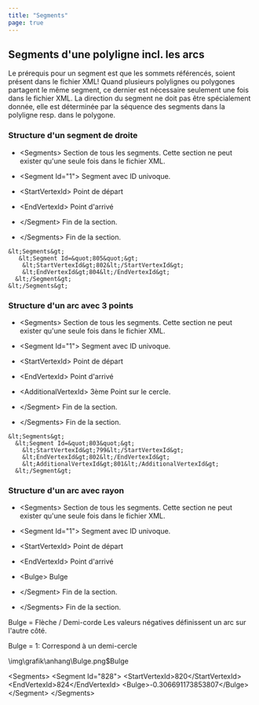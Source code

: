 ```yaml
---
title: "Segments"
page: true
---
```

## Segments d&#39;une polyligne incl. les arcs

<Warning>
Le pr&#233;requis pour un segment est que les sommets r&#233;f&#233;renc&#233;s, soient pr&#233;sent dans le fichier XML!
</Warning>


<Success>
Quand plusieurs polylignes ou polygones partagent le m&#234;me segment, ce dernier est n&#233;cessaire seulement une fois dans le fichier XML. La direction du segment ne doit pas &#234;tre sp&#233;cialement donn&#233;e, elle est d&#233;termin&#233;e par la s&#233;quence des segments dans la polyligne resp. dans le polygone.
</Success>


###  Structure d&#39;un segment de droite

- <Bold> &lt;Segments&gt; </Bold>  Section de tous les segments. Cette section ne peut exister qu&#39;une seule fois dans le fichier XML.

- <Bold> &lt;Segment Id=&quot;1&quot;&gt; </Bold>  Segment avec ID univoque.

- <Bold> &lt;StartVertexId&gt; </Bold>  Point de d&#233;part

- <Bold> &lt;EndVertexId&gt; </Bold>  Point d&#39;arriv&#233;



- <Bold> &lt;/Segment&gt; </Bold>  Fin de la section.



- <Bold>  &lt;/Segments&gt; </Bold>  Fin de la section.




<Info>

    &lt;Segments&gt;
       &lt;Segment Id=&quot;805&quot;&gt;
        &lt;StartVertexId&gt;802&lt;/StartVertexId&gt;
        &lt;EndVertexId&gt;804&lt;/EndVertexId&gt;
      &lt;/Segment&gt;
    &lt;/Segments&gt;
</Info>


###  Structure d&#39;un arc avec 3 points

- <Bold> &lt;Segments&gt; </Bold>  Section de tous les segments. Cette section ne peut exister qu&#39;une seule fois dans le fichier XML.

- <Bold> &lt;Segment Id=&quot;1&quot;&gt; </Bold>  Segment avec ID univoque.

- <Bold> &lt;StartVertexId&gt; </Bold>  Point de d&#233;part

- <Bold> &lt;EndVertexId&gt; </Bold>  Point d&#39;arriv&#233;

- <Bold> &lt;AdditionalVertexId&gt; </Bold>  3&#232;me Point sur le cercle.



- <Bold> &lt;/Segment&gt; </Bold>  Fin de la section.



- <Bold>  &lt;/Segments&gt; </Bold>  Fin de la section.




<Info>

    &lt;Segments&gt;
      &lt;Segment Id=&quot;803&quot;&gt;
        &lt;StartVertexId&gt;799&lt;/StartVertexId&gt;
        &lt;EndVertexId&gt;802&lt;/EndVertexId&gt;
        &lt;AdditionalVertexId&gt;801&lt;/AdditionalVertexId&gt;
      &lt;/Segment&gt;
</Info>
 

###  Structure d&#39;un arc avec rayon

- <Bold> &lt;Segments&gt; </Bold>  Section de tous les segments. Cette section ne peut exister qu&#39;une seule fois dans le fichier XML.

- <Bold> &lt;Segment Id=&quot;1&quot;&gt; </Bold>  Segment avec ID univoque.

- <Bold> &lt;StartVertexId&gt; </Bold>  Point de d&#233;part

- <Bold> &lt;EndVertexId&gt; </Bold>  Point d&#39;arriv&#233;

- <Bold> &lt;Bulge&gt; </Bold>  Bulge



- <Bold> &lt;/Segment&gt; </Bold>  Fin de la section.



- <Bold>  &lt;/Segments&gt; </Bold>  Fin de la section.




<Success>
Bulge = Fl&#232;che /  Demi-corde
Les valeurs n&#233;gatives d&#233;finissent un arc sur l&#39;autre c&#244;t&#233;.

Bulge = 1: Correspond &#224; un demi-cercle

<Image>\img\grafik\anhang\Bulge.png$Bulge</Image>
</Success>


<Info>
    &lt;Segments&gt;
      &lt;Segment Id=&quot;828&quot;&gt;
        &lt;StartVertexId&gt;820&lt;/StartVertexId&gt;
        &lt;EndVertexId&gt;824&lt;/EndVertexId&gt;
        &lt;Bulge&gt;-0.306691173853807&lt;/Bulge&gt;
      &lt;/Segment&gt;
    &lt;/Segments&gt;
</Info>

